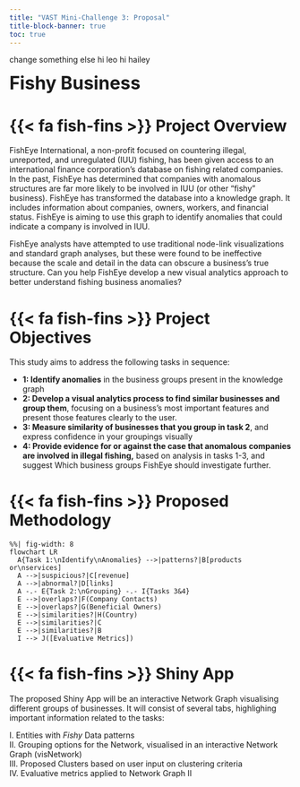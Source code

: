 ```yaml
---
title: "VAST Mini-Challenge 3: Proposal"
title-block-banner: true
toc: true
---
```


change something else hi leo hi hailey

<font size = "6"> **Fishy Business**</font>

# {{< fa fish-fins >}} Project Overview

FishEye International, a non-profit focused on countering illegal, unreported, and unregulated (IUU) fishing, has been given access to an international finance corporation's database on fishing related companies. In the past, FishEye has determined that companies with anomalous structures are far more likely to be involved in IUU (or other "fishy" business). FishEye has transformed the database into a knowledge graph. It includes information about companies, owners, workers, and financial status. FishEye is aiming to use this graph to identify anomalies that could indicate a company is involved in IUU.

FishEye analysts have attempted to use traditional node-link visualizations and standard graph analyses, but these were found to be ineffective because the scale and detail in the data can obscure a business's true structure. Can you help FishEye develop a new visual analytics approach to better understand fishing business anomalies?

# {{< fa fish-fins >}} Project Objectives

This study aims to address the following tasks in sequence:

-   **1: Identify anomalies** in the business groups present in the knowledge graph
-   **2: Develop a visual analytics process to find similar businesses and group them**, focusing on a business's most important features and present those features clearly to the user.
-   **3: Measure similarity of businesses that you group in task 2**, and express confidence in your groupings visually
-   **4: Provide evidence for or against the case that anomalous companies are involved in illegal fishing,** based on analysis in tasks 1-3, and suggest Which business groups FishEye should investigate further.

# {{< fa fish-fins >}} Proposed Methodology

```mermaid
%%| fig-width: 8
flowchart LR
  A{Task 1:\nIdentify\nAnomalies} -->|patterns?|B[products or\nservices]
  A -->|suspicious?|C[revenue]
  A -->|abnormal?|D[links]
  A -.- E{Task 2:\nGrouping} -.- I{Tasks 3&4}
  E -->|overlaps?|F(Company Contacts)
  E -->|overlaps?|G(Beneficial Owners)
  E -->|similarities?|H(Country)
  E -->|similarities?|C
  E -->|similarities?|B
  I --> J([Evaluative Metrics])
```

# {{< fa fish-fins >}} Shiny App

The proposed Shiny App will be an interactive Network Graph visualising different groups of businesses. It will consist of several tabs, highlighing important information related to the tasks:

I. Entities with *Fishy* Data patterns\
II. Grouping options for the Network, visualised in an interactive Network Graph (visNetwork)\
III. Proposed Clusters based on user input on clustering criteria\
IV. Evaluative metrics applied to Network Graph II
